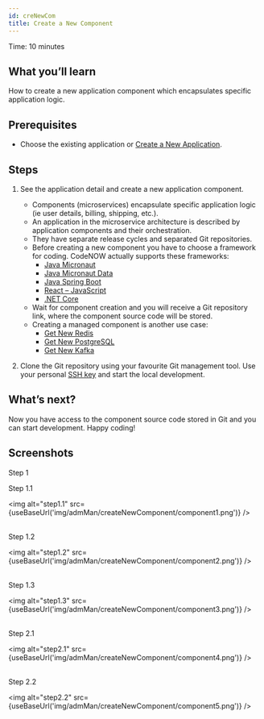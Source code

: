 ```yaml
---
id: creNewCom
title: Create a New Component
---
```



Time: 10 minutes

## What you’ll learn

How to create a new application component which encapsulates specific application logic.

## Prerequisites

- Choose the existing application or [Create a New Application](https://www.codenow.com/docs/administration-manuals/create-new-application/).

## Steps

1. See the application detail and create a new application component.
    - Components (microservices) encapsulate specific application logic (ie user details, billing, shipping, etc.).
    - An application in the microservice architecture is described by application components and their orchestration.
    - They have separate release cycles and separated Git repositories.
    - Before creating a new component you have to choose a framework for coding. CodeNOW actually supports these frameworks:
      - [Java Micronaut](https://micronaut.io/)
      - [Java Micronaut Data](https://github.com/micronaut-projects/micronaut-data#micronaut-data)
      - [Java Spring Boot](https://spring.io/projects/spring-boot) 
      - [React – JavaScript](https://reactjs.org/)
      - [.NET Core](https://docs.microsoft.com/en-us/dotnet/core/introduction) 
    - Wait for component creation and you will receive a Git repository link, where the component source code will be stored. 
    - Creating a managed component is another use case:
      - [Get New Redis](https://www.codenow.com/docs/managed-components-administration/get-new-redis/) 
      - [Get New PostgreSQL](https://www.codenow.com/docs/managed-components-administration/get-new-postgresql/)
      - [Get New Kafka](https://www.codenow.com/docs/managed-components-administration/get-new-apache-kafka/)   


2. Clone the Git repository using your favourite Git management tool. Use your personal [SSH key](https://www.codenow.com/docs/users-administration/ssh-settings/) and start the local development.

## What’s next?

Now you have access to the component source code stored in Git and you can start development. Happy coding!

## Screenshots

Step 1

Step 1.1

<img alt="step1.1" src={useBaseUrl('img/admMan/createNewComponent/component1.png')} />
<br/><br/>

Step 1.2

<img alt="step1.2" src={useBaseUrl('img/admMan/createNewComponent/component2.png')} />
<br/><br/>

Step 1.3

<img alt="step1.3" src={useBaseUrl('img/admMan/createNewComponent/component3.png')} />
<br/><br/>

Step 2.1

<img alt="step2.1" src={useBaseUrl('img/admMan/createNewComponent/component4.png')} />
<br/><br/>

Step 2.2

<img alt="step2.2" src={useBaseUrl('img/admMan/createNewComponent/component5.png')} />
<br/><br/>